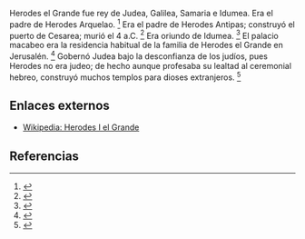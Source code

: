 Herodes el Grande fue rey de Judea, Galilea, Samaria e Idumea. Era el padre de Herodes Arquelao. <ref name="n0">{{lib|LU|123|0|5}}</ref> Era el padre de Herodes Antipas; construyó el puerto de Cesarea; murió el 4 a.C. <ref name="n1">{{lib|LU|121|2|11}}</ref> Era oriundo de Idumea. <ref name="n2">{{lib|LU|121|2|9}}</ref> El palacio macabeo era la residencia habitual de la familia de Herodes el Grande en Jerusalén. <ref name="n3">{{lib|LU|185|4|1}}</ref> Gobernó Judea bajo la desconfianza de los judíos, pues Herodes no era judeo; de hecho aunque profesaba su lealtad al ceremonial hebreo, construyó muchos templos para dioses extranjeros. <ref name="n4">{{lib|LU|121|2|9-10}}</ref> 

== Enlaces externos ==

* [https://es.wikipedia.org/wiki/Herodes_I_el_Grande Wikipedia: Herodes I el Grande]


== Referencias ==

<references/>
